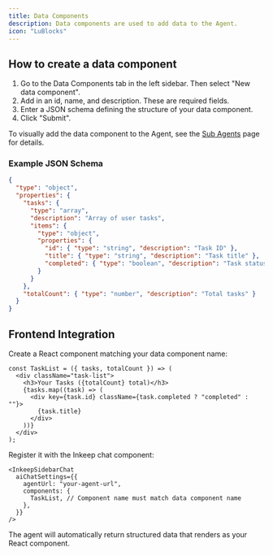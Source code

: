 ```yaml
---
title: Data Components
description: Data components are used to add data to the Agent.
icon: "LuBlocks"
---
```


<Snippet file="multi-agent-framework/what-are-data-components.mdx" />

## How to create a data component

1. Go to the Data Components tab in the left sidebar. Then select "New data component".
2. Add in an id, name, and description. These are required fields.
3. Enter a JSON schema defining the structure of your data component.
4. Click "Submit".

To visually add the data component to the Agent, see the [Sub Agents](/visual-builder/sub-agents#adding-data-components) page for details.

### Example JSON Schema

```json
{
  "type": "object",
  "properties": {
    "tasks": {
      "type": "array",
      "description": "Array of user tasks",
      "items": {
        "type": "object",
        "properties": {
          "id": { "type": "string", "description": "Task ID" },
          "title": { "type": "string", "description": "Task title" },
          "completed": { "type": "boolean", "description": "Task status" }
        }
      }
    },
    "totalCount": { "type": "number", "description": "Total tasks" }
  }
}
```

## Frontend Integration

Create a React component matching your data component name:

```tsx
const TaskList = ({ tasks, totalCount }) => (
  <div className="task-list">
    <h3>Your Tasks ({totalCount} total)</h3>
    {tasks.map((task) => (
      <div key={task.id} className={task.completed ? "completed" : ""}>
        {task.title}
      </div>
    ))}
  </div>
);
```

Register it with the Inkeep chat component:

```tsx
<InkeepSidebarChat
  aiChatSettings={{
    agentUrl: "your-agent-url",
    components: {
      TaskList, // Component name must match data component name
    },
  }}
/>
```

The agent will automatically return structured data that renders as your React component.
